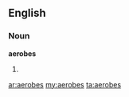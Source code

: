 ==English==
===Noun===
'''aerobes'''
# {{plural of|[[aerobe]]}}

[[ar:aerobes]]
[[my:aerobes]]
[[ta:aerobes]]